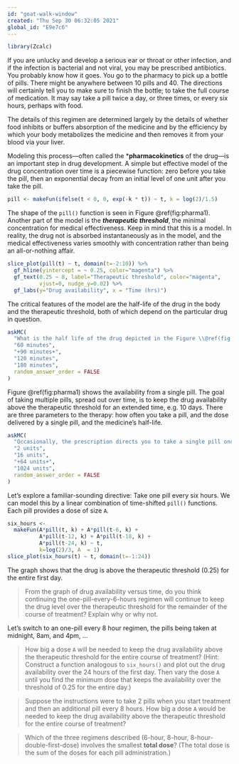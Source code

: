 ```yaml
---
id: "goat-walk-window"
created: "Thu Sep 30 06:32:05 2021"
global_id: "E9e7c6"
---
```


```r
library(Zcalc)
```

If you are unlucky and develop a serious ear or throat or other infection, and if the infection is bacterial and not viral, you may be prescribed antibiotics. You probably know how it goes. You go to the pharmacy to pick up a bottle of pills. There might be anywhere between  10 pills and 40. The directions will certainly tell you to make sure to finish the bottle; to take the full course of medication. It may say take a pill twice a day, or three times, or every six hours, perhaps with food.

The details of this regimen are determined largely by the details of whether food inhibits or buffers absorption of the medicine and by the efficiency by which your body metabolizes the medicine and then removes it from your blood via your liver.

Modeling this process---often called the ***pharmacokinetics** of the drug---is an important step in drug development. A simple but effective model of the drug concentration over time is a piecewise function: zero before you take the pill, then an exponential decay from an initial level of one unit after you take the pill.

```r
pill <- makeFun(ifelse(t < 0, 0, exp(-k * t)) ~ t, k = log(2)/1.5)
```

The shape of the `pill()` function is seen in Figure \@ref(fig:pharma1). Another part of the model is the ***therapeutic threshold***, the minimal concentration for medical effectiveness. Keep in mind that this is a model. In reality, the drug not is absorbed instantaneously as in the model, and the medical effectiveness varies smoothly with concentration rather than being an all-or-nothing affair.

```r

slice_plot(pill(t) ~ t, domain(t=-2:10)) %>%
  gf_hline(yintercept = ~ 0.25, color="magenta") %>%
  gf_text(0.25 ~ 8, label="Therapeutic threshold", color="magenta", 
          vjust=0, nudge_y=0.02) %>%
  gf_labs(y="Drug availability", x = "Time (hrs)")
```
The critical features of the model are the half-life of the drug in the body and the therapeutic threshold, both of which depend on the particular drug in question.

```r
askMC(
  "What is the half life of the drug depicted in the Figure \\@ref(fig:pharma1)?",
  "60 minutes",
  "+90 minutes+",
  "120 minutes",
  "180 minutes",
  random_answer_order = FALSE
)
```

Figure \@ref(fig:pharma1) shows the availability from a single pill. The goal of taking multiple pills, spread out over time, is to keep the drug availability above the therapeutic threshold for an extended time, e.g. 10 days. There are three parameters to the therapy: how often you take a pill, and the dose delivered by a single pill, and the medicine's half-life. 

```r
askMC(
  "Occasionally, the prescription directs you to take a single pill once a day. Suppose the half-life of the medicine is 3 hours. How big would the dose `A` need to be in order to keep the availability above a threshold of 0.25 for a 24-hour period?",
  "2 units",
  "16 units",
  "+64 units+", 
  "1024 units",
  random_answer_order = FALSE
)
```

Let's explore a familiar-sounding directive: Take one pill every six hours. We can model this by a linear combination of time-shifted `pill()` functions. Each pill provides a dose of size `A`.

```r
six_hours <- 
  makeFun(A*pill(t, k) + A*pill(t-6, k) + 
          A*pill(t-12, k) + A*pill(t-18, k) +
          A*pill(t-24, k) ~ t, 
          k=log(2)/3, A  = 1)
slice_plot(six_hours(t) ~ t, domain(t=-1:24))
```
The graph shows that the drug is above the therapeutic threshold (0.25) for the entire first day. 

> From the graph of drug availability versus time, do you think continuing the one-pill-every-6-hours regimen will continue to keep the drug level over the therapeutic threshold for the remainder of the course of treatment? Explain why or why not.

Let's switch to an one-pill every 8 hour regimen, the pills being taken at midnight, 8am, and 4pm, ... 

> How big a dose `A` will be needed to keep the drug availability above the therapeutic threshold for the entire course of treatment? (Hint: Construct a function analogous to `six_hours()` and plot out the drug availability over the 24 hours of the first day. Then vary the dose `A` until you find the minimum dose that keeps the availability over the threshold of 0.25 for the entire day.)

> Suppose the instructions were to take 2 pills when you start treatment and then an additional pill every 8 hours. How big a dose `A` would be needed to keep the drug availability above the therapeutic threshold for the entire course of treatment?

> Which of the three regimens described (6-hour, 8-hour, 8-hour-double-first-dose) involves the smallest **total dose**? (The total dose is the sum of the doses for each pill administration.)


